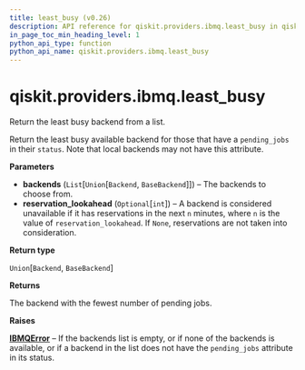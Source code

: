 ```yaml
---
title: least_busy (v0.26)
description: API reference for qiskit.providers.ibmq.least_busy in qiskit v0.26
in_page_toc_min_heading_level: 1
python_api_type: function
python_api_name: qiskit.providers.ibmq.least_busy
---
```


<span id="qiskit-providers-ibmq-least-busy" />

# qiskit.providers.ibmq.least\_busy

<Function id="qiskit.providers.ibmq.least_busy" isDedicatedPage={true} github="https://github.com/qiskit/qiskit-ibmq-provider/tree/stable/0.13/qiskit/providers/ibmq/__init__.py" signature="least_busy(backends, reservation_lookahead=60)">
  Return the least busy backend from a list.

  Return the least busy available backend for those that have a `pending_jobs` in their `status`. Note that local backends may not have this attribute.

  **Parameters**

  *   **backends** (`List`\[`Union`\[`Backend`, `BaseBackend`]]) – The backends to choose from.
  *   **reservation\_lookahead** (`Optional`\[`int`]) – A backend is considered unavailable if it has reservations in the next `n` minutes, where `n` is the value of `reservation_lookahead`. If `None`, reservations are not taken into consideration.

  **Return type**

  `Union`\[`Backend`, `BaseBackend`]

  **Returns**

  The backend with the fewest number of pending jobs.

  **Raises**

  [**IBMQError**](qiskit.providers.ibmq.IBMQError "qiskit.providers.ibmq.IBMQError") – If the backends list is empty, or if none of the backends is available, or if a backend in the list does not have the `pending_jobs` attribute in its status.
</Function>

